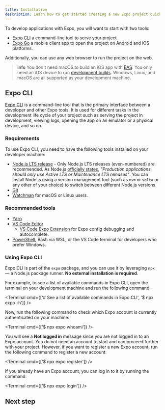 ```yaml
---
title: Installation
description: Learn how to get started creating a new Expo project quickly and easily using Expo CLI and Expo Go.
---
```



To develop applications with Expo, you will want to start with two tools:

- [Expo CLI](#expo-cli) a command-line tool to serve your project
- [Expo Go](#expo-go-app-for-android-and-ios) a mobile client app to open the project on Android and iOS platforms.

Additionally, you can use any web browser to run the project on the web.

> **info** You don't need macOS to build an iOS app with [EAS](/eas). You only need an iOS device to run [development builds](/development/introduction). Windows, Linux, and macOS are all supported as your development machine.

## Expo CLI

[Expo CLI](/workflow/expo-cli) is a command-line tool that is the primary interface between a developer and other Expo tools. It is used for different tasks in the development life cycle of your project such as serving the project in development, viewing logs, opening the app on an emulator or a physical device, and so on.

### Requirements

To use Expo CLI, you need to have the following tools installed on your developer machine:

- [Node.js LTS release](https://nodejs.org/en/) - Only Node.js LTS releases (even-numbered) are recommended. As Node.js [officially states](https://nodejs.org/en/about/releases/), _"Production applications should only use Active LTS or Maintenance LTS releases"_. You can install Node.js using a version management tool (such as `nvm` or `volta` or any other of your choice) to switch between different Node.js versions.
- [Git](https://git-scm.com)
- [Watchman](https://facebook.github.io/watchman/docs/install#buildinstall) for macOS or Linux users.

### Recommended tools

- [Yarn](https://classic.yarnpkg.com/en/docs/install)
- [VS Code Editor](https://code.visualstudio.com/download)
  - [VS Code Expo Extension](https://marketplace.visualstudio.com/items?itemName=byCedric.vscode-expo) for Expo config debugging and autocomplete.
- [PowerShell](https://docs.microsoft.com/en-us/powershell/scripting/install/installing-powershell-core-on-windows), Bash via WSL, or the VS Code terminal for developers who prefer Windows.

### Using Expo CLI

Expo CLI is part of the `expo` package, and you can use it by leveraging `npx` &mdash; a Node.js package runner. **No external installation is required**.

For example, to see a list of available commands in Expo CLI, open the terminal on your development machine and run the following command:

<Terminal cmd={['# See a list of available commands in Expo CLI', '$ npx expo -h']} />

Now, run the following command to check which Expo account is currently authenticated on your machine:

<Terminal cmd={['$ npx expo whoami']} />

You will see a **Not logged in** message since you are not logged in to an Expo account.
You do not need an account to start and can proceed further with your project. However, if you want to register a new Expo account, run the following command to register a new account:

<Terminal cmd={['$ npx expo register']} />

If you already have an Expo account, you can log in to it by running the command:

<Terminal cmd={['$ npx expo login']} />

## Next step

<BoxLink
  title="Expo Go"
  description="Now that Expo CLI is working, in the next step, let's learn about one of the fastest ways to test your project using Expo Go."
  href="/home/get-started/expo-go"
/>
